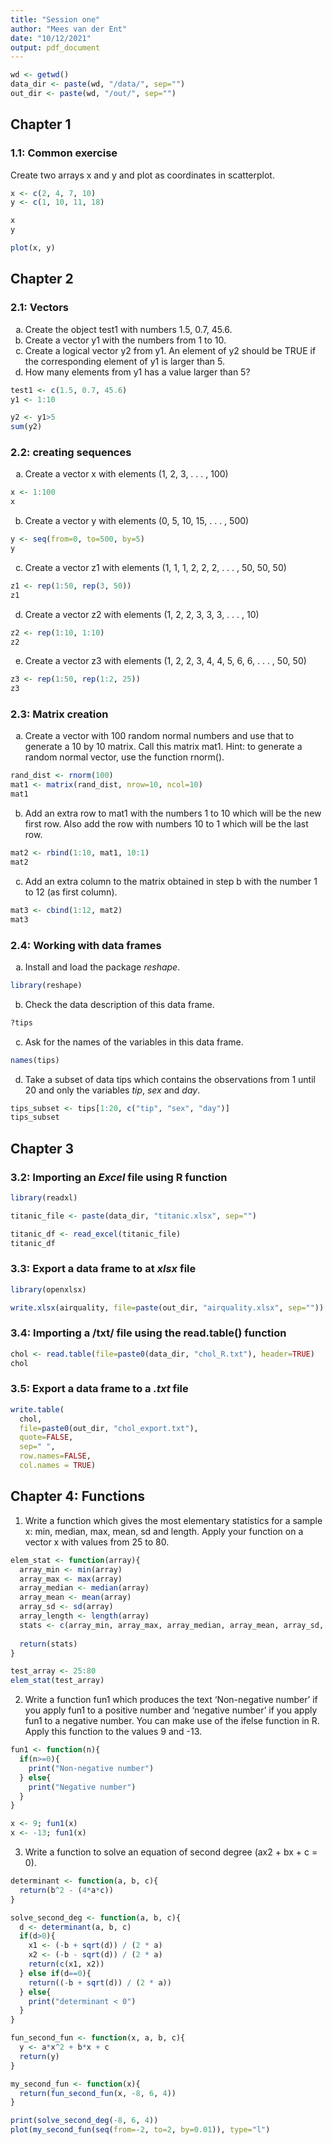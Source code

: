 ```yaml
---
title: "Session one"
author: "Mees van der Ent"
date: "10/12/2021"
output: pdf_document
---
```


```r
wd <- getwd()
data_dir <- paste(wd, "/data/", sep="")
out_dir <- paste(wd, "/out/", sep="")
```


## Chapter 1 

### 1.1: Common exercise
Create two arrays x and y and plot as coordinates in scatterplot.
```r
x <- c(2, 4, 7, 10)
y <- c(1, 10, 11, 18)

x
y

plot(x, y)
```

\newpage
## Chapter 2

### 2.1: Vectors
a. Create the object test1 with numbers 1.5, 0.7, 45.6.
b. Create a vector y1 with the numbers from 1 to 10.
c. Create a logical vector y2 from y1. An element of y2 should be TRUE if the corresponding element of
y1 is larger than 5.
d. How many elements from y1 has a value larger than 5?
```r

test1 <- c(1.5, 0.7, 45.6)
y1 <- 1:10

y2 <- y1>5
sum(y2)
```

### 2.2: creating sequences

a. Create a vector x with elements (1, 2, 3, . . . , 100)  
```r
x <- 1:100
x
```

b. Create a vector y with elements (0, 5, 10, 15, . . . , 500)
```r
y <- seq(from=0, to=500, by=5)
y
```

c. Create a vector z1 with elements (1, 1, 1, 2, 2, 2, . . . , 50, 50, 50)
```r
z1 <- rep(1:50, rep(3, 50))
z1
```

d. Create a vector z2 with elements (1, 2, 2, 3, 3, 3, . . . , 10)
```r
z2 <- rep(1:10, 1:10)
z2
```

e. Create a vector z3 with elements (1, 2, 2, 3, 4, 4, 5, 6, 6, . . . , 50, 50)
```r
z3 <- rep(1:50, rep(1:2, 25))
z3
```

### 2.3: Matrix creation
a. Create a vector with 100 random normal numbers and use that to generate a 10 by 10 matrix. Call this matrix mat1.
Hint: to generate a random normal vector, use the function rnorm().
```r
rand_dist <- rnorm(100)
mat1 <- matrix(rand_dist, nrow=10, ncol=10)
mat1
```

b. Add an extra row to mat1 with the numbers 1 to 10 which will be the new first row. Also add the row with numbers 10 to 1 which will be the last row.
```r
mat2 <- rbind(1:10, mat1, 10:1)
mat2
```

c. Add an extra column to the matrix obtained in step b with the number 1 to 12 (as first column).
```r
mat3 <- cbind(1:12, mat2)
mat3
```

### 2.4: Working with data frames
a. Install and load the package *reshape*.
```r
library(reshape)
```
b. Check the data description of this data frame.
```r
?tips
```
c. Ask for the names of the variables in this data frame.
```r
names(tips)
```
d. Take a subset of data tips which contains the observations from 1 until 20 and only the variables *tip*, *sex* and *day*.
```r
tips_subset <- tips[1:20, c("tip", "sex", "day")]
tips_subset
```


## Chapter 3
### 3.2: Importing an *Excel* file using R function
```r
library(readxl)
```
```r
titanic_file <- paste(data_dir, "titanic.xlsx", sep="")

titanic_df <- read_excel(titanic_file)
titanic_df
```

### 3.3: Export a data frame to at *xlsx* file
```r
library(openxlsx)

write.xlsx(airquality, file=paste(out_dir, "airquality.xlsx", sep=""))
```

### 3.4: Importing a /txt/ file using the read.table() function
```r
chol <- read.table(file=paste0(data_dir, "chol_R.txt"), header=TRUE)
chol
```

### 3.5: Export a data frame to a *.txt* file
```r
write.table(
  chol, 
  file=paste0(out_dir, "chol_export.txt"), 
  quote=FALSE,
  sep=" ",
  row.names=FALSE,
  col.names = TRUE)
```


\newpage

## Chapter 4: Functions

1. Write a function which gives the most elementary statistics for a sample x: min, median, max, mean, sd and length. Apply your function on a vector x with values from 25 to 80.

```r
elem_stat <- function(array){
  array_min <- min(array)
  array_max <- max(array)
  array_median <- median(array)
  array_mean <- mean(array)
  array_sd <- sd(array)
  array_length <- length(array)
  stats <- c(array_min, array_max, array_median, array_mean, array_sd, array_length)
  
  return(stats)
}

test_array <- 25:80
elem_stat(test_array)
```

2. Write a function fun1 which produces the text ‘Non-negative number’ if you apply fun1 to a positive number and ‘negative number’ if you apply fun1 to a negative number. You can make use of the ifelse function in R. Apply this function to the values 9 and -13.
```r
fun1 <- function(n){
  if(n>=0){
    print("Non-negative number")
  } else{
    print("Negative number")
  }
}

x <- 9; fun1(x)
x <- -13; fun1(x)
```

3. Write a function to solve an equation of second degree (ax2 + bx + c = 0).
```r
determinant <- function(a, b, c){
  return(b^2 - (4*a*c))
}

solve_second_deg <- function(a, b, c){
  d <- determinant(a, b, c)
  if(d>0){
    x1 <- (-b + sqrt(d)) / (2 * a)
    x2 <- (-b - sqrt(d)) / (2 * a)
    return(c(x1, x2))
  } else if(d==0){
    return((-b + sqrt(d)) / (2 * a))
  } else{
    print("determinant < 0")
  }
}

fun_second_fun <- function(x, a, b, c){
  y <- a*x^2 + b*x + c
  return(y)
}

my_second_fun <- function(x){
  return(fun_second_fun(x, -8, 6, 4))
}

print(solve_second_deg(-8, 6, 4))
plot(my_second_fun(seq(from=-2, to=2, by=0.01)), type="l")

```

